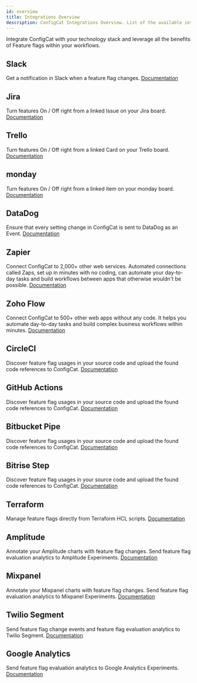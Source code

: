 ```yaml
---
id: overview
title: Integrations Overview
description: ConfigCat Integrations Overview. List of the available integrations like Datadog, GitHub, CircleCI, Bitbucket, Bitrise, Slack, Trello, Zapier, Jira, Terraform, Amplitude
---
```


Integrate ConfigCat with your technology stack and leverage all the benefits of Feature flags within your workflows.

## Slack

Get a notification in Slack when a feature flag changes.
[Documentation](./slack.mdx)

## Jira

Turn features On / Off right from a linked Issue on your Jira board.
[Documentation](./jira.mdx)

## Trello

Turn features On / Off right from a linked Card on your Trello board.
[Documentation](./trello.mdx)

## monday

Turn features On / Off right from a linked item on your monday board.
[Documentation](./monday.mdx)

## DataDog

Ensure that every setting change in ConfigCat is sent to DataDog as an Event.
[Documentation](./datadog.mdx)

## Zapier

Connect ConfigCat to 2,000+ other web services. Automated connections called Zaps, set up in minutes with no coding, can automate your day-to-day tasks and build workflows between apps that otherwise wouldn't be possible.
[Documentation](./zapier.mdx)

## Zoho Flow

Connect ConfigCat to 500+ other web apps without any code. It helps you automate day-to-day tasks and build complex business workflows within minutes.
[Documentation](./zoho-flow.mdx)

## CircleCI

Discover feature flag usages in your source code and upload the found code references to ConfigCat.
[Documentation](./circleci.mdx)

## GitHub Actions

Discover feature flag usages in your source code and upload the found code references to ConfigCat.
[Documentation](./github.mdx)

## Bitbucket Pipe

Discover feature flag usages in your source code and upload the found code references to ConfigCat.
[Documentation](./bitbucket.mdx)

## Bitrise Step

Discover feature flag usages in your source code and upload the found code references to ConfigCat.
[Documentation](./bitrise.mdx)

## Terraform

Manage feature flags directly from Terraform HCL scripts.
[Documentation](./terraform.mdx)

## Amplitude

Annotate your Amplitude charts with feature flag changes. Send feature flag evaluation analytics to Amplitude Experiments.
[Documentation](./amplitude.mdx)

## Mixpanel

Annotate your Mixpanel charts with feature flag changes. Send feature flag evaluation analytics to Mixpanel Experiments.
[Documentation](./mixpanel.mdx)

## Twilio Segment

Send feature flag change events and feature flag evaluation analytics to Twilio Segment.
[Documentation](./segment.mdx)

## Google Analytics

Send feature flag evaluation analytics to Google Analytics Experiments.
[Documentation](./google-analytics.mdx)
